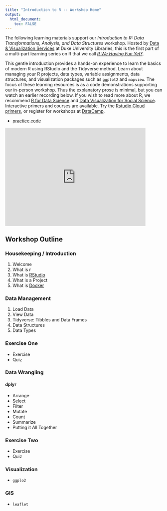 ```yaml
---
title: "Introduction to R -- Workshop Home"
output: 
  html_document:
    toc: FALSE
---
```


The following learning materials support our *Introduction to R: Data Transformations, Analysis, and Data Structures* workshop.  Hosted by [Data & Visualization Services](http://library.duke.edu/) at Duke University Libraries, this is the first part of a multi-part learning series on R that we call [*R We Having Fun Yet‽*](https://rfun.library.duke.edu).  

This gentle introduction provides a hands-on experience to learn the basics of modern R using RStudio and the Tidyverse method.  Learn about managing your R projects, data types, variable assignments, data structures, and visualization packages such as `ggplot2` and `mapview`.  The focus of these learning resources is as a code demonstrations supporting our in-person workshop.  Thus the explanatory prose is minimal, but you can watch an earlier recording below.  If you wish to read more about R, we recommend [R for Data Science](http://r4ds.had.co.nz/) and [Data Visualization for Social Science](http://socviz.co/).  Interactive primers and courses are available.  Try the [Rstudio Cloud primers](https://rstudio.cloud/learn/primers), or register for workshops at [DataCamp](https://www.datacamp.com/). 

- [practice code](https://github.com/libjohn/intro2r-2019spring)

<div class = "picture1">
  <iframe width="450" height="315"
  src="https://www.youtube.com/embed/Ex78qBBvBLg"
  frameborder="0" allow="accelerometer; autoplay;
  encrypted-media; gyroscope; picture-in-picture"
  allowfullscreen></iframe>
</div>

## Workshop Outline

### Housekeeping / Introduction

<!-- p class="right">Joel</p -->

1. Welcome  
2. What is r 
3. What is [RStudio](https://www.rstudio.com/) 
4. What is a Project
5. What is [Docker](https://vm-manage.oit.duke.edu/containers/rstudio)

### Data Management

<!-- p class="right">John</p -->

1. Load Data
1. View Data
1. Tidyverse:  Tibbles and Data Frames
1. Data Structures
1. Data Types

### Exercise One

<!--p class="right">Joel</p -->

- Exercise
- Quiz

### Data Wrangling

<!-- p class="right">John</p -->

#### dplyr

- Arrange
- Select
- Filter
- Mutate
- Count 
- Summarize
- Putting it All Together

### Exercise Two

<!-- p class="right">Joel</p -->

- Exercise
- Quiz

### Visualization

<!-- p class="right">John</p -->

- `ggplo2`

### GIS

- `leaflet`



